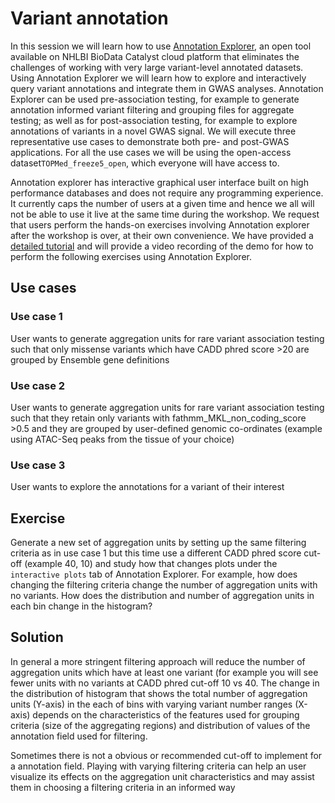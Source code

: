 # Variant annotation
In this session we will learn how to use [Annotation Explorer](https://platform.sb.biodatacatalyst.nhlbi.nih.gov/u/biodatacatalyst/annotation-explorer/), an open tool available on NHLBI BioData Catalyst cloud platform that eliminates the challenges of working with very large variant-level annotated datasets. Using Annotation Explorer we will learn how to explore and interactively query variant annotations and integrate them in GWAS analyses. Annotation Explorer can be used pre-association testing, for example to generate annotation informed variant filtering and grouping files for aggregate testing; as well as for post-association testing, for example to explore annotations of variants in a novel GWAS signal.  We will execute three representative use cases to demonstrate both pre- and post-GWAS applications. For all the use cases we will be using the open-access dataset`TOPMed_freeze5_open`, which everyone will have access to.

Annotation explorer has interactive graphical user interface built on high performance databases and does not require any programming experience. It currently caps the number of users at a given time and hence we all will not be able to use it live at the same time during the workshop. We request that users perform the hands-on exercises involving Annotation explorer after the workshop is over, at their own convenience. We have provided a [detailed tutorial]( https://docs.google.com/document/d/1_yXemTTYnBzL6Dv4fngojE0T5CAH3Z-CSxj1X5Qq8kI/edit?usp=sharing) and will provide a video recording of the demo for how to perform the following exercises using Annotation Explorer. 

## Use cases 

### Use case 1 
User wants to generate aggregation units for rare variant association testing such that only missense variants which have CADD phred score >20 are grouped by Ensemble gene definitions

### Use case 2 
User wants to generate aggregation units for rare variant association testing such that they retain only variants with fathmm_MKL_non_coding_score >0.5 and they are grouped by user-defined genomic co-ordinates (example using ATAC-Seq peaks from the tissue of your choice)

### Use case 3
User wants to explore the annotations for a variant of their interest

## Exercise
Generate a new set of aggregation units by setting up the same filtering criteria as in use case 1 but this time use a different CADD phred score cut-off (example 40, 10) and study how that changes plots under the `interactive plots` tab of Annotation Explorer. For example, how does changing the filtering criteria change the number of aggregation units with no variants. How does the distribution and number of aggregation units in each bin change in the histogram?

## Solution
In general a more stringent filtering approach will reduce the number of aggregation units which have at least one variant (for example you will see fewer units with no variants at CADD phred cut-off 10 vs 40. The change in the distribution of histogram that shows the total number of aggregation units (Y-axis) in the each of bins with varying variant number ranges (X-axis) depends on the characteristics of the features used for grouping criteria (size of the aggregating regions) and distribution of values of the annotation field used for filtering. 

Sometimes there is not a obvious or recommended cut-off to implement for a annotation field. Playing with varying filtering criteria can help an user visualize its effects on the aggregation unit characteristics and may assist them in choosing a filtering criteria in an informed way

